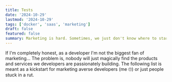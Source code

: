 ```yaml
---
title: Tests
date: '2024-10-29'
lastmod: '2024-10-29'
tags: ['docker', 'saas', 'marketing']
draft: false
featured: false
summary: Marketing is hard. Sometimes, we just don't know where to start or are stuck in a rut. This is a curated list of 26 actionable marketing tasks for devs.
---
```


If I'm completely honest, as a developer I'm not the biggest fan of marketing... The problem is, nobody will
just magically find the products and services we developers are passionately building. The following list is
meant as a kickstart for marketing averse developers (me 🙄) or just people stuck in a rut.